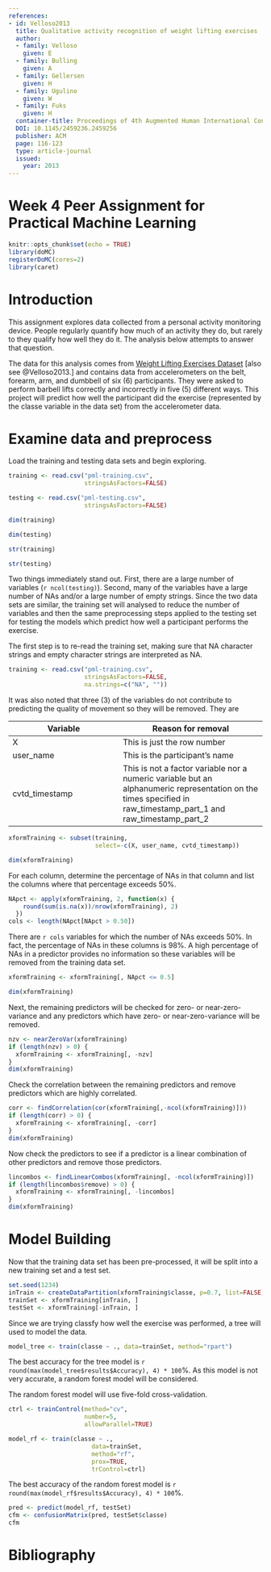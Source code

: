 ```yaml
---
references:
- id: Velloso2013
  title: Qualitative activity recognition of weight lifting exercises
  author:
  - family: Velloso
    given: E
  - family: Bulling
    given: A
  - family: Gellersen
    given: H
  - family: Ugulino
    given: W
  - family: Fuks
    given: H
  container-title: Proceedings of 4th Augmented Human International Conference
  DOI: 10.1145/2459236.2459256
  publisher: ACM
  page: 116-123
  type: article-journal
  issued:
    year: 2013
---
```


Week 4 Peer Assignment for Practical Machine Learning
=====================================================

```r
knitr::opts_chunk$set(echo = TRUE)
library(doMC)
registerDoMC(cores=2)
library(caret)
```

# Introduction

This assignment explores data collected from a personal activity monitoring
device. People regularly quantify how much of an activity they do, but
rarely to they qualify how well they do it. The analysis below attempts to
answer that question.

The data for this analysis comes from [Weight Lifting Exercises Dataset](http://web.archive.org/web/20161224072740/http:/groupware.les.inf.puc-rio.br/har)
[also see @Velloso2013.] and contains data from accelerometers on the
belt, forearm, arm, and dumbbell of six (6) participants. They were asked
to perform barbell lifts correctly and incorrectly in five (5) different
ways. This project will predict how well the participant did the exercise
(represented by the classe variable in the data set) from the accelerometer
data.

# Examine data and preprocess

Load the training and testing data sets and begin exploring.

```r
training <- read.csv("pml-training.csv",
                     stringsAsFactors=FALSE)

testing <- read.csv("pml-testing.csv",
                     stringsAsFactors=FALSE)

dim(training)

dim(testing)

str(training)

str(testing)
```

Two things immediately stand out. First, there are a large number of variables
(`r ncol(testing)`). Second, many of the variables have a large number of NAs
and/or a large number of empty strings. Since the two data sets are similar,
the training set will analysed to reduce the number of variables and then the
same preprocessing steps applied to the testing set for testing the models
which predict how well a participant performs the exercise.

The first step is to re-read the training set, making sure that NA character
strings and empty character strings are interpreted as NA.

```r
training <- read.csv("pml-training.csv",
                     stringsAsFactors=FALSE,
                     na.strings=c("NA", ""))
```

It was also noted that three (3) of the variables do not contribute to
predicting the quality of movement so they will be removed. They are

Variable       | Reason for removal
-------------- | ------------------
X              | This is just the row number
user_name      | This is the participant's name
cvtd_timestamp | This is not a factor variable nor a numeric variable but an alphanumeric representation on the times specified in raw_timestamp_part_1 and raw_timestamp_part_2

```r
xformTraining <- subset(training,
                        select=-c(X, user_name, cvtd_timestamp))

dim(xformTraining)
```

For each column, determine the percentage of NAs in that column and list
the columns where that percentage exceeds 50%.

```r
NApct <- apply(xformTraining, 2, function(x) {
    round(sum(is.na(x))/nrow(xformTraining), 2)
  })
cols <- length(NApct[NApct > 0.50])
```

There are `r cols` variables for which the number of NAs exceeds 50%. In
fact, the percentage of NAs in these columns is 98%. A high percentage of
NAs in a predictor provides no information so these variables will be
removed from the training data set.

```r
xformTraining <- xformTraining[, NApct <= 0.5]

dim(xformTraining)
```

Next, the remaining predictors will be checked for zero- or
near-zero-variance and any predictors which have zero- or
near-zero-variance will be removed.

```r
nzv <- nearZeroVar(xformTraining)
if (length(nzv) > 0) {
  xformTraining <- xformTraining[, -nzv]
}
dim(xformTraining)
```

Check the correlation between the remaining predictors and remove
predictors which are highly correlated.

```r
corr <- findCorrelation(cor(xformTraining[,-ncol(xformTraining)]))
if (length(corr) > 0) {
  xformTraining <- xformTraining[, -corr]
}
dim(xformTraining)
```

Now check the predictors to see if a predictor is a linear combination of
other predictors and remove those predictors.

```r
lincombos <- findLinearCombos(xformTraining[, -ncol(xformTraining)])
if (length(lincombos$remove) > 0) {
  xformTraining <- xformTraining[, -lincombos]
}
dim(xformTraining)
```

# Model Building

Now that the training data set has been pre-processed, it will be split
into a new training set and a test set.

```r
set.seed(1234)
inTrain <- createDataPartition(xformTraining$classe, p=0.7, list=FALSE)
trainSet <- xformTraining[inTrain, ]
testSet <- xformTraining[-inTrain, ]
```

Since we are trying classfy how well the exercise was performed, a tree
will used to model the data.

```r
model_tree <- train(classe ~ ., data=trainSet, method="rpart")
```

The best accuracy for the tree model is
`r round(max(model_tree$results$Accuracy), 4) * 100`%. As this model is
not very accurate, a random forest model will be considered.

The random forest model will use five-fold cross-validation.

```r
ctrl <- trainControl(method="cv",
                     number=5,
                     allowParallel=TRUE)

model_rf <- train(classe ~ .,
                       data=trainSet,
                       method="rf",
                       prox=TRUE,
                       trControl=ctrl)
```

The best accuracy of the random forest model is
`r round(max(model_rf$results$Accuracy), 4) * 100`%.

```r
pred <- predict(model_rf, testSet)
cfm <- confusionMatrix(pred, testSet$classe)
cfm
```

# Bibliography


